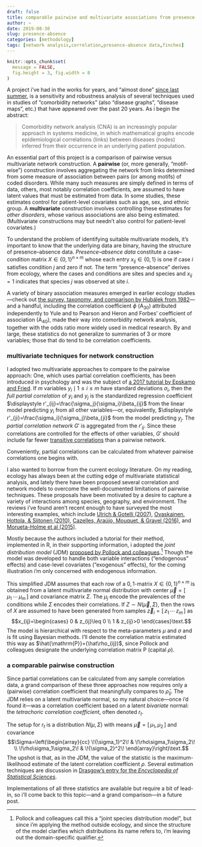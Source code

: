 ```yaml
---
draft: false
title: comparable pairwise and multivariate associations from presence-absence data
author: ~
date: 2019-08-30
slug: presence-absence
categories: [methodology]
tags: [network analysis,correlation,presence-absence data,finches]
---
```


```r
knitr::opts_chunk$set(
  message = FALSE,
  fig.height = 3, fig.width = 8
)
```

A project i've had in the works for years, and "almost done" [since last summer](https://www.siam.org/Conferences/CM/Conference/ns18), is a sensitivity and robustness analysis of several techniques used in studies of "comorbidity networks" (also "disease graphs", "disease maps", etc.) that have appeared over the past 20 years. As i begin the abstract:

> Comorbidity network analysis (CNA) is an increasingly popular approach in systems medicine, in which mathematical graphs encode epidemiological correlations (links) between diseases (nodes) inferred from their occurrence in an underlying patient population.

An essential part of this project is a comparison of pairwise versus multivariate network construction. A **pairwise** (or, more generally, "motif-wise") construction involves aggregating the network from links determined from some measure of association between pairs (or among motifs) of coded disorders. While many such measures are simply defined in terms of data, others, most notably correlation coefficients, are assumed to have latent values that must be estimated from data. In some studies, these estimates control for patient-level covariates such as age, sex, and ethnic group. A **multivariate** construction involves controlling these estimates for _other disorders_, whose various associations are also being estimated. (Multivariate constructions may but needn't also control for patient-level covariates.)

To understand the problem of identifying suitable multivariate models, it's important to know that the underlying data are binary, having the structure of presence--absence data.
_Presence--absence data_ constitute a case--condition matrix $X\in\{0,1\}^{n\times m}$ whose each entry $x_{ij}\in\{0,1\}$ is one if case $i$ satisfies condition $j$ and zero if not. The term "presence--absence" derives from ecology, where the cases and conditions are sites and species and $x_{ij}=1$ indicates that species $j$ was observed at site $i$.

A variety of binary association measures emerged in earlier ecology studies---check out [the survey, taxonomy, and comparison by Hubálek from 1982](https://www.researchgate.net/profile/Zdenek_Hubalek/publication/229695992_Coefficients_of_Association_and_Similarity_Based_on_Binary_Presence-Absence_Data_An_Evaluation/links/5a2e5ef445851552ae7f1ddc/Coefficients-of-Association-and-Similarity-Based-on-Binary-Presence-Absence-Data-An-Evaluation.pdf)---and a handful, including the correlation coefficient $\phi$ (A<sub>30</sub>) attributed independently to Yule and to Pearson and Heron and Forbes' coefficient of association (A<sub>40</sub>), made their way into comorbidity network analysis, together with the odds ratio more widely used in medical research. By and large, these statistics do not generalize to summaries of 3 or more variables; those that do tend to be correlation coefficients.

### multivariate techniques for network construction

I adopted two multivariate approaches to compare to the pairwise approach: One, which uses partial correlation coefficients, has been introduced in psychology and was the subject of [a 2017 tutorial by Epskamp and Fried](https://arxiv.org/abs/1607.01367). If $m$ variables $y_i\mid 1\leq i\leq m$ have standard deviations $\sigma_i$, then the _full partial correlation_ of $y_i$ and $y_j$ is the standardized regression coefficient $\displaystyle r'_{ij}=\frac{\sigma_j}{\sigma_i}\beta_{ij}$ from the linear model predicting $y_i$ from all other variables---or, equivalently, $\displaystyle r'_{ji}=\frac{\sigma_i}{\sigma_j}\beta_{ji}$ from the model predicting $y_j$. The _partial correlation network_ $G'$ is aggregated from the $r'_{ij}$. Since these correlations are controlled for the effects of other variables, $G'$ should include far fewer [transitive correlations](https://terrytao.wordpress.com/2014/06/05/when-is-correlation-transitive/) than a pairwise network.

Conveniently, partial correlations can be calculated from whatever pairwise correlations one begins with.

I also wanted to borrow from the current ecology literature. On my reading, ecology has always been at the cutting edge of multivariate statistical analysis, and lately there have been proposed several correlation and network models to overcome the well-documented limitations of pairwise techniques. These proposals have been motivated by a desire to capture a variety of interactions among species, geography, and environment. The reviews i've found aren't recent enough to have surveyed the most interesting examples, which include [Ulrich & Gotelli (2007)](https://onlinelibrary.wiley.com/doi/full/10.1111/j.2007.0030-1299.16173.x), [Ovaskainen, Hottola, & Siitonen (2010)](https://esajournals.onlinelibrary.wiley.com/doi/full/10.1890/10-0173.1), [Cazelles, Araújo, Mouquet, & Gravel (2016)](https://link.springer.com/article/10.1007%2Fs12080-015-0281-9), and [Morueta-Holme et al (2015)](https://onlinelibrary.wiley.com/doi/full/10.1111/ecog.01892).

Mostly because the authors included a tutorial for their method, implemented in R, in their supporting information, i adopted the _joint distribution model_ (JDM) [proposed by Pollock and colleagues](https://besjournals.onlinelibrary.wiley.com/doi/10.1111/2041-210X.12180).[^jsdm] Though the model was developed to handle both variable interactions ("endogenous" effects) and case-level covariates ("exogenous" effects), for the coming illustration i'm only concerned with endogenous information.

[^jsdm]: Pollock and colleagues call this a "joint species distribution model", but since i'm applying the method outside ecology, and since the structure of the model clarifies which distributions its name refers to, i'm leaving out the domain-specific qualifier.

This simplified JDM assumes that each row of a $0,1$-matrix $X\in\{0,1\}^{n\times m}$ is obtained from a latent multivariate normal distribution with center $\vec\mu=[\,\mu_1\,\cdots\,\mu_m\,]$ and covariance matrix $\Sigma$. The $\mu_j$ encode the prevalences of the conditions while $\Sigma$ encodes their correlations. If $Z\sim N(\vec\mu,\Sigma)$, then the rows of $X$ are assumed to have been generated from samples $\vec z_i=[\,z_1\,\cdots\,z_m\,]$ as $$x_{ij}=\begin{cases} 0 & z_{ij}\leq 0 \\ 1 & z_{ij}>0 \end{cases}\text.$$ The model is hierarchical with respect to the meta-parameters $\mu$ and $\sigma$ and is fit using Bayesian methods. I'll denote the correlation matrix estimated this way as $\hat{\mathrm{P}}=(\hat\rho_{ij})$, since Pollock and colleagues designate the underlying correlation matrix $\mathrm{P}$ (capital $\rho$).

### a comparable pairwise construction

Since partial correlations can be calculated from any sample correlation data, a grand comparison of these three approaches now requires only a (pairwise) correlation coefficient that meaningfully compares to $\hat\rho_{ij}$. The JDM relies on a latent multivariate normal, so my natural choice---once i'd found it---was a correlation coefficient based on a latent _bivariate_ normal: the _tetrachoric correlation coefficient_, often denoted $r_t$.

The setup for $r_t$ is a distribution $N(\mu,\Sigma)$ with means $\vec\mu=[\,\mu_1,\mu_2\,]$ and covariance $$\Sigma=\left(\begin{array}{cc} \!{\sigma_1}^2\! & \!\rho\sigma_1\sigma_2\! \\ \!\rho\sigma_1\sigma_2\! & \!{\sigma_2}^2\! \end{array}\right)\text.$$
The upshot is that, as in the JDM, the value of the statistic is the maximum-likelihood estimate of the latent correlation coefficient $\rho$. Several estimation techniques are discussion in [Drasgow's entry for the _Encyclopedia of Statistical Sciences_](https://www.researchgate.net/publication/313196484_Polychoric_and_polyserial_correlations).

Implementations of all three statistics are available but require a bit of lead-in, so i'll come back to this topic---and a grand comparison---in a future post.
